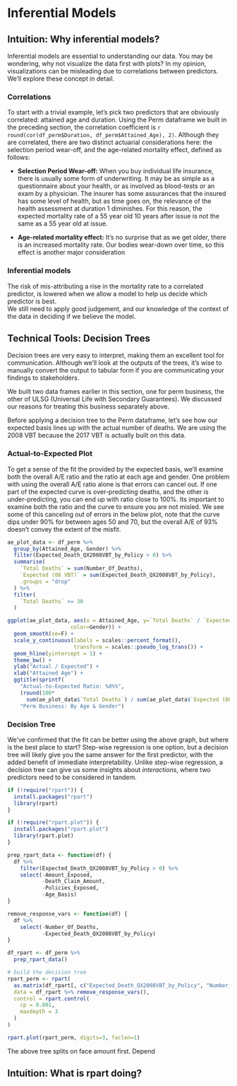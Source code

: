 # Inferential Models

## Intuition: Why inferential models?

Inferential models are essential to understanding our data.  You may be wondering,
why not visualize the data first with plots?  In my opinion, visualizations can 
be misleading due to correlations between predictors. We'll explore these concept in detail.

### Correlations

To start with a trivial example, let's pick two predictors that are obviously
correlated: attained age and duration.  Using the Perm dataframe we built in the
preceding section, the correlation coefficient is `r round(cor(df_perm$Duration, df_perm$Attained_Age), 2)`. 
Although they are correlated, there are two distinct actuarial considerations here: the selection
period wear-off, and the age-related mortality effect, defined as follows:

* **Selection Period Wear-off:** When you buy individual life insurance, there
is usually some form of underwriting.  It may be as simple as a questionnaire about
your health, or as involved as blood-tests or an exam by a physician. The insurer
has some assurances that the insured has some level of health, but as time goes on,
the relevance of the health assessment at duration 1 diminishes. For this reason, 
the expected mortality rate of a 55 year old 10 years after issue is not the same as 
a 55 year old at issue.

* **Age-related mortality effect:** It's no surprise that as we get older, there
is an increased mortality rate.  Our bodies wear-down over time, so this effect
is another major consideration 

### Inferential models

The risk of mis-attributing a rise in the mortality rate to a correlated predictor, 
is lowered when we allow a model to help us decide which predictor is best.  
We still need to apply good judgement, and our knowledge of the context of the data
in deciding if we believe the model.


## Technical Tools: Decision Trees

Decision trees are very easy to interpret, making them an excellent tool for 
communication.  Although we'll look at the outputs of the trees, it's wise
to manually convert the output to tabular form if you are communicating your
findings to stakeholders.

We built two data frames earlier in this section, one for perm business, the
other of ULSG (Universal Life with Secondary Guarantees).  We discussed our
reasons for treating this business separately above.

Before applying a decision tree to the Perm dataframe, let's see how our
expected basis lines up with the actual number of deaths.  We are using the 
2008 VBT because the 2017 VBT is actually built on this data.

### Actual-to-Expected Plot

To get a sense of the fit the provided by the expected basis, we'll examine
both the overall A/E ratio and the ratio at each age and gender.  One problem
with using the overall A/E ratio alone is that errors can cancel out.  If one
part of the expected curve is over-predicting deaths, and the other is under-predicting,
you can end up with ratio close to 100%.  Its important to examine both the ratio
and the curve to ensure you are not misled.  We see some of this canceling out of 
errors in the below plot, note that the curve dips under 90% for between ages 50 
and 70, but the overall A/E of 93% doesn't convey the extent of the misfit.

```r

ae_plot_data <- df_perm %>%
  group_by(Attained_Age, Gender) %>%
  filter(Expected_Death_QX2008VBT_by_Policy > 0) %>%
  summarise(
    `Total Deaths` = sum(Number_Of_Deaths),
    `Expected (08 VBT)` = sum(Expected_Death_QX2008VBT_by_Policy),
    .groups = "drop"
  ) %>%
  filter(
    `Total Deaths` >= 30
  )

ggplot(ae_plot_data, aes(x = Attained_Age, y=`Total Deaths` / `Expected (08 VBT)`,
                    color=Gender)) +
  geom_smooth(se=F) +
  scale_y_continuous(labels = scales::percent_format(),
                     transform = scales::pseudo_log_trans()) +
  geom_hline(yintercept = 1) +
  theme_bw() +
  ylab("Actual / Expected") +
  xlab("Attained Age") +
  ggtitle(sprintf(
    "Actual-to-Expected Ratio: %d%%",
    (round(100*
      sum(ae_plot_data$`Total Deaths`) / sum(ae_plot_data$`Expected (08 VBT)`),0))), 
    "Perm Business: By Age & Gender")

```

### Decision Tree

We've confirmed that the fit can be better using the above graph, but where is 
the best place to start?  Step-wise regression is one option, but a decision tree
will likely give you the same answer for the first predictor, with the added benefit 
of immediate interpretability.  Unlike step-wise regression, a decision tree can
give us some insights about *interactions*, where two predictors need to be considered
in tandem.

```r

if (!require("rpart")) {
  install.packages("rpart")
  library(rpart)
}

if (!require("rpart.plot")) {
  install.packages("rpart.plot")
  library(rpart.plot)
}

prep_rpart_data <- function(df) {
  df %>% 
    filter(Expected_Death_QX2008VBT_by_Policy > 0) %>%
    select(-Amount_Exposed, 
           -Death_Claim_Amount, 
           -Policies_Exposed,
           -Age_Basis) 
}

remove_response_vars <- function(df) {
  df %>%
    select(-Number_Of_Deaths, 
           -Expected_Death_QX2008VBT_by_Policy)
}

df_rpart <- df_perm %>%
  prep_rpart_data()

# build the decision tree
rpart_perm <- rpart(
  as.matrix(df_rpart[, c("Expected_Death_QX2008VBT_by_Policy", "Number_Of_Deaths")]) ~ .,
  data = df_rpart %>% remove_response_vars(),
  control = rpart.control(
    cp = 0.001,
    maxdepth = 3
  )
)

rpart.plot(rpart_perm, digits=3, faclen=1)

```

The above tree splits on face amount first. Depend


## Intuition: What is rpart doing?



